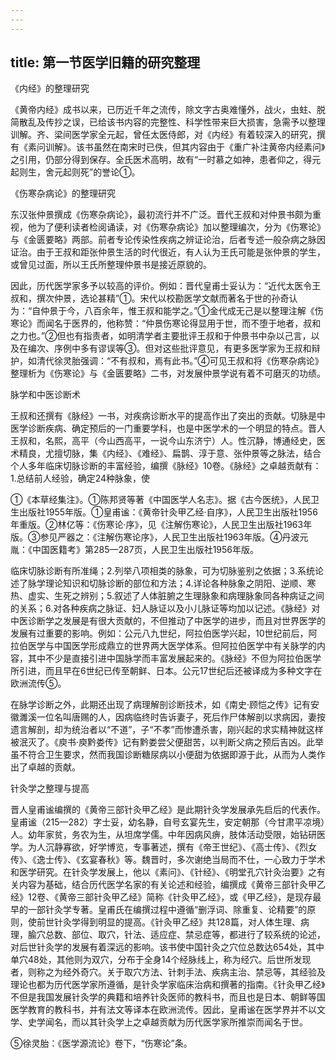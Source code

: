 ```yaml
---
---
---
```

title: 第一节医学旧籍的研究整理
---



《内经》的整理研究

《黄帝内经》成书以来，已历近千年之流传，除文字古奥难懂外，战火，虫蛀、脱简散乱及传抄之误，已给该书内容的完整性、科学性带来巨大损害，急需予以整理训解。齐、梁间医学家全元起，曾任太医侍郎，对《内经》有着较深入的研究，撰有《素问训解》。该书虽然在南宋时已佚，但其内容由于《重广补注黄帝内经素问》之引用，仍部分得到保存。全氏医术高明，故有“一时慕之如神，患者仰之，得元起则生，舍元起则死”的誉论①。

《伤寒杂病论》的整理研究

东汉张仲景撰成《伤寒杂病论》，最初流行并不广泛。晋代王叔和对仲景书颇为重视，他为了便利读者检阅诵读，对《伤寒杂病论》加以整理编次，分为《伤寒论》与《金匮要略》两部。前者专论传染性疾病之辨证论治，后者专述一般杂病之脉因证治。由于王叔和距张仲景生活的时代很近，有人认为王氏可能是张仲景的学生，或曾见过面，所以王氏所整理仲景书是接近原貌的。

因此，历代医学家多予以较高的评价。例如：晋代皇甫士妥认为：“近代太医令王叔和，撰次仲景，选论甚精”①。宋代以校勘医学文献而著名于世的孙奇认为：“自仲景于今，八百余年，惟王叔和能学之。”①金代成无己是以整理注解《伤寒论》而闻名于医界的，他称赞：“仲景伤寒论得显用于世，而不堕于地者，叔和之力也。”②但也有指责者，如明清学者主要批评王叔和于仲景书中杂以己言，以及在编次、序例中多有谬误等③。但对这些批评意见，有更多医学家为王叔和辩护，如清代徐灵胎强调：“不有叔和，焉有此书。”④可见王叔和将《伤寒杂病论》整理析为《伤寒论》与《金匮要略》二书，对发展仲景学说有着不可磨灭的功绩。

脉学和中医诊断术

王叔和还撰有《脉经》一书，对疾病诊断水平的提高作出了突出的贡献。切脉是中医学诊断疾病、确定预后的一门重要学科，也是中医学术的一个明显的特点。晋人王叔和，名熙，高平（今山西高平，一说今山东济宁）人。性沉静，博通经史，医术精良，尤擅切脉，集《内经》、《难经》、扁鹊、淳于意、张仲景等之脉法，结合个人多年临床切脉诊断的丰富经验，编撰《脉经》10卷。《脉经》之卓越贡献有：1.总结前人经验，确定24种脉象，使

①《本草经集注》。①陈邦贤等著《中国医学人名志》。据《古今医统》，人民卫生出版社1955年版。①皇甫谧：《黄帝针灸甲乙经·自序》，人民卫生出版社1956年重版。②林亿等：《伤寒论·序》，见《注解伤寒论》，人民卫生出版社1963年版。③参见严器之：《注解伤寒论序》，人民卫生出版社1963年版。④丹波元胤：《中国医籍考》第285—287页，人民卫生出版社1956年版。

临床切脉诊断有所准绳；2.列举八项相类的脉象，可为切脉鉴别之依据；3.系统论述了脉学理论知识和切脉诊断的部位和方法；4.详论各种脉象之阴阳、逆顺、寒热、虚实、生死之辨别；5.叙述了人体脏腑之生理脉象和病理脉象同各种病证之间的关系；6.对各种疾病之脉证、妇人脉证以及小儿脉证等均加以记述。《脉经》对中医诊断学之发展是有很大贡献的，不但推动了中医学的进步，而且对世界医学的发展有过重要的影响。例如：公元八九世纪，阿拉伯医学兴起，10世纪前后，阿拉伯医学与中国医学形成鼎立的世界两大医学体系。但阿拉伯医学中有关脉学的内容，其中不少是直接引进中国脉学而丰富发展起来的。《脉经》不但为阿拉伯医学所引进，而且早在6世纪已传至朝鲜、日本。公元17世纪后还被译成为多种文字在欧洲流传⑤。

在脉学诊断之外，此期还出现了病理解剖诊断技术，如《南史·顾恺之传》记有安徽濉溪一位名叫唐赐的人，因病临终时告诉妻子，死后作尸体解剖以求病因，妻按遗言解剖，却为统治者以“不道”，子“不孝”而惨遭杀害，刚兴起的求实精神就这样被泯灭了。《庾书·庾黔娄传》记有黔娄尝父便甜苦，以判断父病之预后吉凶。此举虽不符合卫生要求，然而我国诊断糖尿病以小便甜为依据即源于此，从而为人类作出了卓越的贡献。

针灸学之整理与提高

晋人皇甫谧编撰的《黄帝三部针灸甲乙经》是此期针灸学发展承先启后的代表作。皇甫谧（215—282）字士妥，幼名静，自号玄宴先生，安定朝那（今甘肃平凉境）人。幼年家贫，务农为生，从坦席学儒。中年因病风痹，肢体活动受限，始钻研医学。为人沉静寡欲，好学博览，专事著述，撰有《帝王世纪》、《高士传》、《烈女传》、《逸士传》、《玄宴春秋》等。魏晋时，多次谢绝当局而不仕，一心致力于学术和医学研究。在针灸学发展上，他以《素问》、《针经》、《明堂孔穴针灸治要》之有关内容为基础，结合历代医学名家的有关论述和经验，编撰成《黄帝三部针灸甲乙经》12卷、《黄帝三部针灸甲乙经》简称《针灸甲乙经》，或《甲乙经》，是现存最早的一部针灸学专著。皇甫氏在编撰过程中遵循“删浮词、除重复、论精要”的原则，使前世针灸学得到明显的提高。《针灸甲乙经》共128篇，对人体生理、病理，腧穴总数、部位、取穴，针法、适应症、禁忌症等，都进行了较系统的论述，对后世针灸学的发展有着深远的影响。该书使中国针灸之穴位总数达654处，其中单穴48处，其他则为双穴，分布于全身14个经脉线上，称为经穴。后世所发现者，则称之为经外奇穴。关于取穴方法、针刺手法、疾病主治、禁忌等，其经验及理论也都为历代医学家所遵循，是针灸学家临床治病和撰著的指南。《针灸甲乙经》不但是我国发展针灸学的典籍和培养针灸医师的教科书，而且也是日本、朝鲜等国医学教育的教科书，并有法文等译本在欧洲流传。因此，皇甫谧在医学界并不以文学、史学闻名，而以其针灸学上之卓越贡献为历代医学家所推崇而闻名于世。

⑤徐灵胎：《医学源流论》卷下，“伤寒论”条。